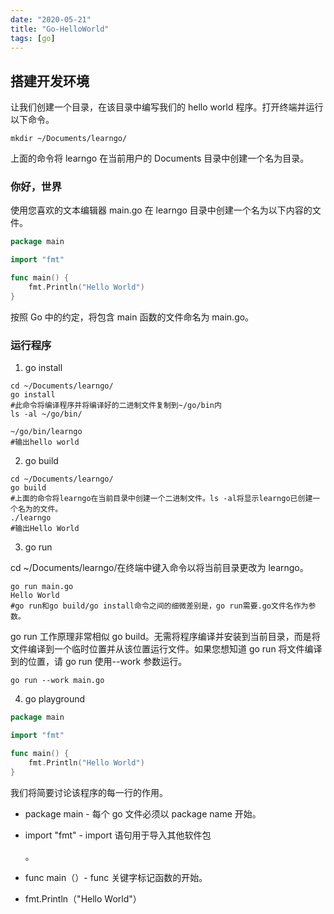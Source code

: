 ```yaml
---
date: "2020-05-21"
title: "Go-HelloWorld"
tags: [go]
---
```


## 搭建开发环境

让我们创建一个目录，在该目录中编写我们的 hello world 程序。打开终端并运行以下命令。

```shell
mkdir ~/Documents/learngo/
```

上面的命令将 learngo 在当前用户的 Documents 目录中创建一个名为目录。

### 你好，世界

使用您喜欢的文本编辑器 main.go 在 learngo 目录中创建一个名为以下内容的文件。

```go
package main

import "fmt"

func main() {
    fmt.Println("Hello World")
}
```

按照 Go 中的约定，将包含 main 函数的文件命名为 main.go。

### 运行程序

1. go install

```shell
cd ~/Documents/learngo/
go install
#此命令将编译程序并将编译好的二进制文件复制到~/go/bin内
ls -al ~/go/bin/

~/go/bin/learngo
#输出hello world
```

2. go build

```shell
cd ~/Documents/learngo/
go build
#上面的命令将learngo在当前目录中创建一个二进制文件。ls -al将显示learngo已创建一个名为的文件。
./learngo
#输出Hello World
```

3. go run

cd ~/Documents/learngo/在终端中键入命令以将当前目录更改为 learngo。

```shell
go run main.go
Hello World
#go run和go build/go install命令之间的细微差别是，go run需要.go文件名作为参数。
```

go run 工作原理非常相似 go build。无需将程序编译并安装到当前目录，而是将文件编译到一个临时位置并从该位置运行文件。如果您想知道 go run 将文件编译到的位置，请 go run 使用--work 参数运行。

```shell
go run --work main.go
```

4. go playground

```go
package main

import "fmt"

func main() {
    fmt.Println("Hello World")
}
```

我们将简要讨论该程序的每一行的作用。

-   package main - 每个 go 文件必须以 package name 开始。
-   import "fmt" - import 语句用于导入其他软件包

    。
-   func main（）- func 关键字标记函数的开始。
-   fmt.Println（"H​​ello World"）

